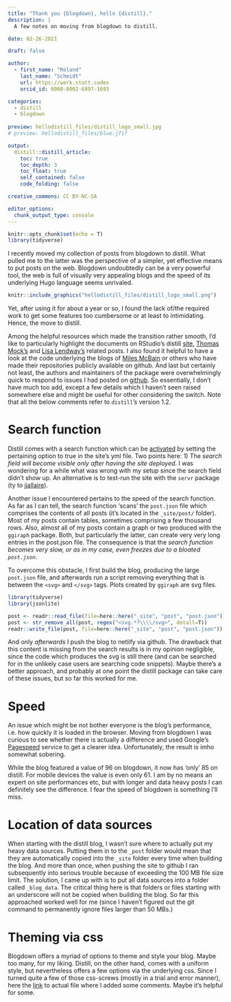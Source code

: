 ```yaml
---
title: "Thank you {blogdown}, hello {distill}."
description: |
  A few notes on moving from blogdown to distill.

date: 02-26-2021

draft: false

author:
  - first_name: "Roland"
    last_name: "Schmidt"
    url: https://werk.statt.codes
    orcid_id: 0000-0002-6897-1693

categories:
  - distill
  - blogdown
  
preview: hellodistill_files/distill_logo_small.jpg
# preview: hellodistill_files/blue.jfif

output:
  distill::distill_article:
    toc: true
    toc_depth: 3
    toc_float: true
    self_contained: false
    code_folding: false

creative_commons: CC BY-NC-SA

editor_options: 
  chunk_output_type: console
---
```


```r
knitr::opts_chunk$set(echo = T)
library(tidyverse)
```

I recently moved my collection of posts from blogdown to distill. What pulled me to the latter was the perspective of a simpler, yet effective means to put posts on the web. Blogdown undoubtedly can be a very powerful tool, the web is full of visually very appealing blogs and the speed of its underlying Hugo language seems unrivaled.

<aside>
```r
knitr::include_graphics("hellodistill_files/distill_logo_small.png")
```
</aside>

Yet, after using it for about a year or so, I found the lack of/the required work to get some features too cumbersome or at least to intimidating. Hence, the move to distill.

Among the helpful resources which made the transition rather smooth, I'd like to particularly highlight the documents on RStudio's distill [site](https://rstudio.github.io/distill/){target="_blank"}, [Thomas Mock's](https://themockup.blog/posts/2020-08-01-building-a-blog-with-distill/){target="_blank"} and [Lisa Lendway's](https://lisalendway.netlify.app/posts/2020-12-09-buildingdistill/){target="_blank"} related posts. I also found it helpful to have a look at the code underlying the blogs of [Miles McBain](https://milesmcbain.xyz/){target="_blank"} or others who have made their repositories publicly available on github. And last but certainly not least, the authors and maintainers of the package were overwhelmingly quick to respond to issues I had posted on [github](https://github.com/rstudio/distill){target="_blank"}. So essentially, I don't have much too add, except a few details which I haven't seen raised somewhere else and might be useful for other considering the switch. Note that all the below comments refer to `distill`'s version 1.2. 



# Search function
Distill comes with a search function which can be [activated](https://rstudio.github.io/distill/blog.html#site-search){target="_blank"} by setting the pertaining option to true in the site's yml file. Two points here:
1) The *search field will become visible only after having the site deployed*. I was wondering for a while what was wrong with my setup since the search field didn't show up. An alternative is to test-run the site with the `servr` package (ty to [jjallaire](https://github.com/rstudio/distill/issues/264){target="_blank"}).

Another issue I encountered pertains to the speed of the search function. As far as I can tell, the search function 'scans' the `post.json` file which comprises the contents of all posts (it's located in the `_site/post/` folder). Most of my posts contain tables, sometimes comprising a few thousand rows. Also, almost all of my posts contain a graph or two produced with the `ggiraph` package. Both, but particularly the latter, can create very very long entries in the post.json file. The consequence is that the *search function becomes very slow, or as in my case, even freezes due to a bloated `post.json`*. 

To overcome this obstacle, I first build the blog, producing the large `post.json` file, and afterwards run a script removing everything that is between the `<svg>` and `</svg>` tags. Plots created by `ggiraph` are svg files.

```r
library(tidyverse)
library(jsonlite)

post <- readr::read_file(file=here::here("_site", "post", "post.json"))
post <- str_remove_all(post, regex("<svg.*?\\\\/svg>", dotall=T))
readr::write_file(post, file=here::here("_site", "post", "post.json"))
```

And only *afterwards* I push the blog to netlify via github. The drawback that this content is missing from the search results is in my opinion negligible, since the code which produces the svg is still there (and can be searched for in the unlikely case users are searching code snippets). Maybe there's a better approach, and probably at one point the distill package can take care of these issues, but so far this worked for me.

# Speed
An issue which might be not bother everyone is the blog's performance, i.e. how quickly it is loaded in the browser. Moving from blogdown I was curious to see whether there is actually a difference and used Google's [Pagespeed](https://developers.google.com/speed/pagespeed/insights/){target="_blank"} service to get a clearer idea. Unfortunately, the result is imho somewhat sobering.

While the blog featured a value of 96 on blogdown, it now has 'only' 85 on distill. For mobile devices the value is even only 61. I am by no  means an expert on site performances etc, but with longer and data heavy posts I can definitely see the difference. I fear the speed of blogdown is something I'll miss.

# Location of data sources
When starting with the distill blog, I wasn't sure where to actually put my heavy data sources. Putting them in to the `_post` folder would mean that they are automatically copied into the `_site` folder every time when building the blog. And more than once, when pushing the site to github I ran subsequently into serious trouble because of exceeding the 100 MB file size limit. The solution, I came up with is to put all data sources into a folder called `_blog_data`. The critical thing here is that folders or files starting with an underscore will not be copied when building the blog. So far this approached worked well for me (since I haven't figured out the git command to permanently ignore files larger than 50 MBs.) 

# Theming via css
Blogdown offers a myriad of options to theme and style your blog. Maybe too many, for my liking. Distill, on the other hand, comes with a uniform style, but nevertheless offers a few options via the underlying css. Since I turned quite a few of those css-screws (mostly in a trial and error manner), here the [link](https://github.com/werkstattcodes/distill_clean/blob/master/theme.css){target="_blank"} to actual file where I added some comments. Maybe it's helpful for some.


